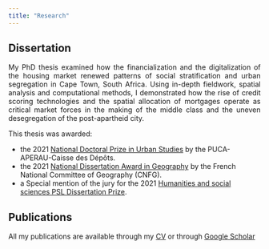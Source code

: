```yaml
---
title: "Research"
---
```


<style>
p {
  text-align: justify;
  
}
</style>



## Dissertation

My PhD thesis examined how the financialization and the digitalization of the housing market renewed patterns of social stratification and urban segregation in Cape Town, South Africa. Using in-depth fieldwork, spatial analysis and computational methods, I demonstrated how the rise of credit scoring technologies and the spatial allocation of mortgages operate as critical market forces in the making of the middle class and the uneven desegregation of the post-apartheid city.

This thesis was awarded: 

- the 2021 [National Doctoral Prize in Urban Studies](http://www.urbanisme-puca.gouv.fr/prix-de-these-sur-la-ville-2021-a2141.html) by the PUCA-APERAU-Caisse des Dépôts.
- the 2021 [National Dissertation Award in Geography](https://www.cnfg.fr/vie-du-comite/prix-de-these-du-cnfg/) by the French National Committee of  Geography (CNFG).
- a Special mention of the jury for the 2021 [Humanities and social sciences PSL Dissertation Prize](https://psl.eu/en/news/winners-2021-humanities-and-social-sciences-shs-psl-dissertation-prize).


## Publications


All my publications are available through my [CV](files/Julien_CV.pdf) or through [Google Scholar](https://scholar.google.fr/citations?user=TOQMW10AAAAJ&hl=fr)

